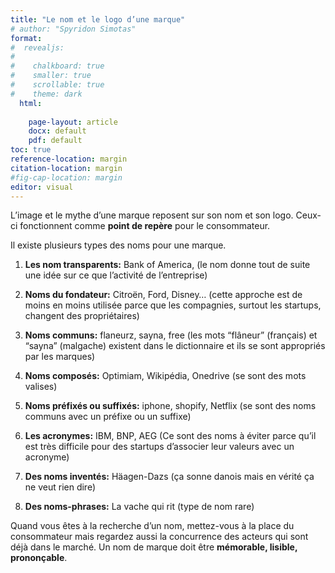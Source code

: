 ```yaml
---
title: "Le nom et le logo d’une marque"
# author: "Spyridon Simotas"
format: 
#  revealjs: 
#    
#    chalkboard: true
#    smaller: true
#    scrollable: true
#    theme: dark
  html: 
    
    page-layout: article
    docx: default
    pdf: default
toc: true
reference-location: margin
citation-location: margin
#fig-cap-location: margin
editor: visual  
---
```


L’image et le mythe d’une marque reposent sur son nom et son logo. Ceux-ci fonctionnent comme **point de repère** pour le consommateur.

Il existe plusieurs types des noms pour une marque.

1.  **Les nom transparents:** Bank of America, (le nom donne tout de suite une idée sur ce que l’activité de l’entreprise)

2.  **Noms du fondateur:** Citroën, Ford, Disney… (cette approche est de moins en moins utilisée parce que les compagnies, surtout les startups, changent des propriétaires)

3.  **Noms communs:** flaneurz, sayna, free (les mots “flâneur” (français) et “sayna” (malgache) existent dans le dictionnaire et ils se sont appropriés par les marques)

4.  **Noms composés:** Optimiam, Wikipédia, Onedrive (se sont des mots valises)

5.  **Noms préfixés ou suffixés:** iphone, shopify, Netflix (se sont des noms communs avec un préfixe ou un suffixe)

6.  **Les acronymes:** IBM, BNP, AEG (Ce sont des noms à éviter parce qu’il est très difficile pour des startups d’associer leur valeurs avec un acronyme)

7.  **Des noms inventés:** Häagen-Dazs (ça sonne danois mais en vérité ça ne veut rien dire)

8.  **Des noms-phrases:** La vache qui rit (type de nom rare)

Quand vous êtes à la recherche d’un nom, mettez-vous à la place du consommateur mais regardez aussi la concurrence des acteurs qui sont déjà dans le marché. Un nom de marque doit être **mémorable, lisible, prononçable**.

